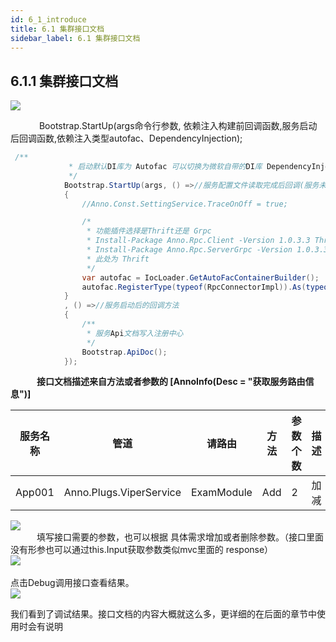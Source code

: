 ```yaml
---
id: 6_1_introduce
title: 6.1 集群接口文档
sidebar_label: 6.1 集群接口文档
---
```


## 6.1.1 集群接口文档


<div style={{width:"100%",textAlign:"center"}}>
    <img src={useBaseUrl("img/router.jpg")} />
</div>

  　　　 Bootstrap.StartUp(args命令行参数, 依赖注入构建前回调函数,服务启动后回调函数,依赖注入类型autofac、DependencyInjection);

```java title="Bootstrap.StartUp() 启动服务容器"
 /**
             * 启动默认DI库为 Autofac 可以切换为微软自带的DI库 DependencyInjection
             */
            Bootstrap.StartUp(args, () =>//服务配置文件读取完成后回调(服务未启动)
            {
                //Anno.Const.SettingService.TraceOnOff = true;

                /*
                 * 功能插件选择是Thrift还是 Grpc
                 * Install-Package Anno.Rpc.Client -Version 1.0.3.3 Thrift
                 * Install-Package Anno.Rpc.ServerGrpc -Version 1.0.3.3 Grpc
                 * 此处为 Thrift
                 */
                var autofac = IocLoader.GetAutoFacContainerBuilder();
                autofac.RegisterType(typeof(RpcConnectorImpl)).As(typeof(IRpcConnector)).SingleInstance();
            }
            , () =>//服务启动后的回调方法
            {
                /**
                 * 服务Api文档写入注册中心
                 */
                Bootstrap.ApiDoc();                 
            });
```
　　　<b>接口文档描述来自方法或者参数的 [AnnoInfo(Desc = "获取服务路由信息")]</b>

|  服务名称   | 管道  | 请路由  | 方法  | 参数个数  | 描述  |
|  ----  | ----  |  ----  | ----  |  ----  | ----  |
| App001  | Anno.Plugs.ViperService |ExamModule  | Add |2  | 加减 |


<div style={{width:"100%",textAlign:"center"}}>
    <img src={useBaseUrl("img/router_detail.jpg")} />
</div>
　　　填写接口需要的参数，也可以根据 具体需求增加或者删除参数。（接口里面没有形参也可以通过this.Input获取参数类似mvc里面的 response）
<div style={{width:"100%",textAlign:"center"}}>
    <img src={useBaseUrl("img/router03.jpg")} />
</div>
<br/>
点击Debug调用接口查看结果。

<div style={{width:"100%",textAlign:"center"}}>
    <img src={useBaseUrl("img/router04.jpg")} />
</div>

我们看到了调试结果。接口文档的内容大概就这么多，更详细的在后面的章节中使用时会有说明